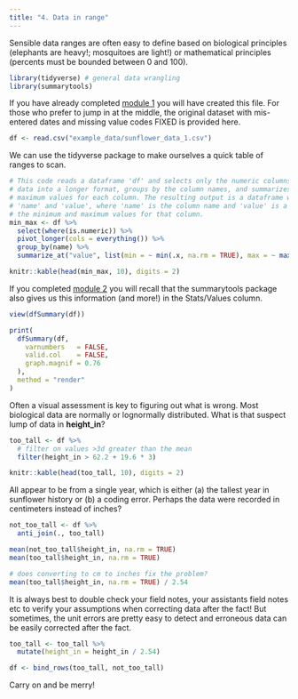 ```yaml
---
title: "4. Data in range"
---
```


Sensible data ranges are often easy to define based on biological principles (elephants are heavy!; mosquitoes are light!) or mathematical principles (percents must be bounded between 0 and 100).


```r
library(tidyverse) # general data wrangling
library(summarytools)
```

If you have already completed [module 1](data_types.qmd) you will have created this file. For those who prefer to jump in at the middle, the original dataset with mis-entered dates and missing value codes FIXED is provided here.

```r
df <- read.csv("example_data/sunflower_data_1.csv")
```

We can use the tidyverse package to make ourselves a quick table of ranges to scan.

```r
# This code reads a dataframe 'df' and selects only the numeric columns. It then pivots the
# data into a longer format, groups by the column names, and summarizes the minimum and
# maximum values for each column. The resulting output is a dataframe with two columns:
# 'name' and 'value', where 'name' is the column name and 'value' is a list containing
# the minimum and maximum values for that column.
min_max <- df %>%
  select(where(is.numeric)) %>%
  pivot_longer(cols = everything()) %>%
  group_by(name) %>%
  summarize_at("value", list(min = ~ min(.x, na.rm = TRUE), max = ~ max(.x, na.rm = TRUE)))
```

```r
knitr::kable(head(min_max, 10), digits = 2)
```

If you completed [module 2](missing_data.qmd) you will recall that the summarytools package also gives us this information (and more!) in the Stats/Values column.

```r
view(dfSummary(df))
```

```r
print(
  dfSummary(df,
    varnumbers   = FALSE,
    valid.col    = FALSE,
    graph.magnif = 0.76
  ),
  method = "render"
)
```

Often a visual assessment is key to figuring out what is wrong. Most biological data are normally or lognormally distributed. What is that suspect lump of data in **height_in**?

```r
too_tall <- df %>%
  # filter on values >3d greater than the mean
  filter(height_in > 62.2 + 19.6 * 3)
```

```r
knitr::kable(head(too_tall, 10), digits = 2)
```

All appear to be from a single year, which is either (a) the tallest year in sunflower history or (b) a coding error. Perhaps the data were recorded in centimeters instead of inches?

```r
not_too_tall <- df %>%
  anti_join(., too_tall)

mean(not_too_tall$height_in, na.rm = TRUE)
mean(too_tall$height_in, na.rm = TRUE)

# does converting to cm to inches fix the problem?
mean(too_tall$height_in, na.rm = TRUE) / 2.54
```

It is always best to double check your field notes, your assistants field notes etc to verify your assumptions when correcting data after the fact! But sometimes, the unit errors are pretty easy to detect and erroneous data can be easily corrected after the fact.

```r
too_tall <- too_tall %>%
  mutate(height_in = height_in / 2.54)

df <- bind_rows(too_tall, not_too_tall)
```

Carry on and be merry!
